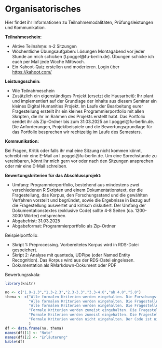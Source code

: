 # Organisatorisches {-} 

Hier findet ihr Informationen zu Teilnahmemodalitäten, Prüfungsleistungen und Kommunikation.

**Teilnahmeschein:**

* Aktive Teilnahme: n-2 Sitzungen 
* Wöchentliche Übungsaufgaben: Lösungen Montagabend vor jeder Stunde an mich schicken (l.poggel@fu-berlin.de). Übungen schicke ich euch per Mail jede Woche Mittwoch.
* Ein Kahoot-Quiz erstellen und moderieren. Login über [https://kahoot.com/](https://kahoot.com/)

**Leistungsschein:**

* Wie Teilnahmeschein
* Zusätzlich ein eigenständiges Projekt (ersetzt die Hausarbeit): Ihr plant und implementiert auf der Grundlage der Inhalte aus diesem Seminar ein kleines Digital Humanities Projekt. Im Laufe der Bearbeitung eurer Fragestellung erstellt ihr ein kleines Programmierportfolio mit allen Skripten, die ihr im Rahmen des Projekts erstellt habt. Das Portfolio sendet ihr als Zip-Ordner bis zum 31.03.2025 an l.poggel@fu-berlin.de. Die Anforderungen, Projektbeispiele und die Bewertungsgrundlage für das Portfolio besprechen wir rechtzeitig im Laufe des Semesters.

**Kommunikation:**

Bei Fragen, Kritik oder falls ihr mal eine Sitzung nicht kommen könnt, schreibt mir eine E-Mail an l.poggel@fu-berlin.de. Um eine Sprechstunde zu vereinbaren, könnt ihr mich gern vor oder nach den Sitzungen ansprechen oder mir eine E-Mail schreiben.

**Bewertungskriterien für das Abschlussprojekt:** 

* Umfang: Programmierportfolio, bestehend aus mindestens zwei verschiedenen R Skripten und einem Dokumentationstext, der die Fragestellung, das Korpus, den Forschungsstand und die gewählten Verfahren vorstellt und begründet, sowie die Ergebnisse in Bezug auf die Fragestellung auswertet und kritisch diskutiert. Der Umfang der Dokumentationstextes (exklusive Code) sollte 4-8 Seiten (ca. 1200-3000 Wörter) entsprechen.
* Abgabefrist: 31.03.2025
* Abgabeformat: Programmierportfolio als Zip-Ordner

Beispielportfolio: 

* Skript 1: Preprocessing. Vorbereitetes Korpus wird in RDS-Datei gespeichert. 
* Skript 2: Analyse mit quanteda, UDPipe (oder Named Entity Recognition). Das Korpus wird aus der RDS-Datei eingelesen. 
* Dokumentation als RMarkdown-Dokument oder PDF 

Bewertungsskala:

```r

library(knitr)

no <- c("1.0-1.3","1.3-2.3","2.3-3.3","3.3-4.0","ab 4.0","5.0")
thema <- c("Alle formalen Kriterien werden eingehalten. Die Forschungsfrage ist sinnvoll und mithilfe der gewählten Preprocessing- und Analyseverfahren sehr gut beantwortbar. Es gibt dabei unter den im Kurs kennengelernten Verfahren keine besser geeigneten Verfahren zur Beantwortung der Fragestellung. Die Wahl der verwendeten Verfahren, Vor- und Nachteile, die Aussagekraft sowie mögliche Auswirkungen auf die Beantwortung der Fragestellung werden kritisch diskutiert. Die Aussagekraft des Analyseverfahrens wird kritisch diskutiert. Die Ergebnisse werden in Bezug zum aktuellen  Forschungsstand gesetzt. Der Code ist ausführlich kommentiert. Fremder Code wird nur dann verwendet, wenn der Code für die Umsetzung von Aufgaben, die über die Inhalte im Seminar hinausgehen, gebraucht wird, oder, wenn der Code eine Verbesserung zu den im Seminar vorgestellten Vorgehen darstellt. Fremder Code wird immer zitiert. Der Code produziert keine Fehlermeldungen und folgt immer gängigen stilistischen Konventionen und Regeln.", 
           "Alle formalen Kriterien werden eingehalten. Die Fragestellung ist sinnvoll und mithilfe der gewählten Preprocessing- und Analyseverfahren beantwortbar, aber es gibt ein besser geeignetes Verfahren. Die Wahl des Verfahrens wird begründet, aber die Begründung ist nicht gänzlich überzeugend oder weniger wichtige  Konsequenzen der Entscheidung werden nicht diskutiert. Die Aussagekraft des Analyseverfahrens wird kritisch diskutiert. Die Ergebnisse werden in Bezug zum aktuellen  Forschungsstand gesetzt. Der Code ist ausführlich kommentiert. Fremder Code wird nur dann verwendet, wenn der Code für die Umsetzung von Aufgaben, die über die Inhalte im Seminar hinausgehen, gebraucht wird, oder, wenn der Code eine Verbesserung zu den im Seminar vorgestellten Vorgehen darstellt. Fremder Code wird immer zitiert. Der Code produziert keine Fehlermeldungen und folgt zumeist gängigen stilistischen Konventionen und Regeln.", 
           "Alle formalen Kriterien werden eingehalten. Die Fragestellung ist sinnvoll und mithilfe der gewählten Preprocessing- und Analyseverfahren beantwortbar, aber es gibt ein besser geeignetes Verfahren. Die Wahl des Verfahrens wird begründet, aber die Begründung ist nicht überzeugend. Der Code ist an den wichtigsten Stellen kommentiert. Fremder Code wird nur dann verwendet, wenn der Code für die Umsetzung von Aufgaben, die über die Inhalte im Seminar hinausgehen, gebraucht wird, oder, wenn der Code eine Verbesserung zu den im Seminar vorgestellten Vorgehen darstellt. Fremder Code wird immer zitiert.  Der Code produziert keine Fehlermeldungen.", 
           "Formale Kriterien werden zumeist eingehalten. Die Fragestellung ist teilweise mithilfe der gewählten Preprocessing- und Analyseverfahren beantwortbar. Die Wahl des Verfahrens wird begründet, aber die Begründung ist nicht überzeugend. Fremder Code wird immer zitiert. Der Code produziert keine Fehlermeldungen.", 
           "Formale Kriterien werden zumeist eingehalten. Die Fragestellung ist teilweise mithilfe der gewählten Preprocessing- und Analyseverfahren beantwortbar. Die Wahl des Verfahrens wird nicht begründet. Fremder Code wird  immer zitiert. Der Code produziert keine Fehlermeldungen.", 
           "Formale Kriterien werden nicht eingehalten. Der Code ist nicht ausführbar und enthält schwerwiegende Fehler. Die Fragestellung ist nicht sinnvoll gewählt und die gewählten Preprocessing- und Analyseverfahren sind nicht geeignet, um die Fragestellung zu bearbeiten."
           )
df <- data.frame(no, thema)
names(df)[1] <- "Note"
names(df)[2] <- "Erläuterung"
kable(df)


```
